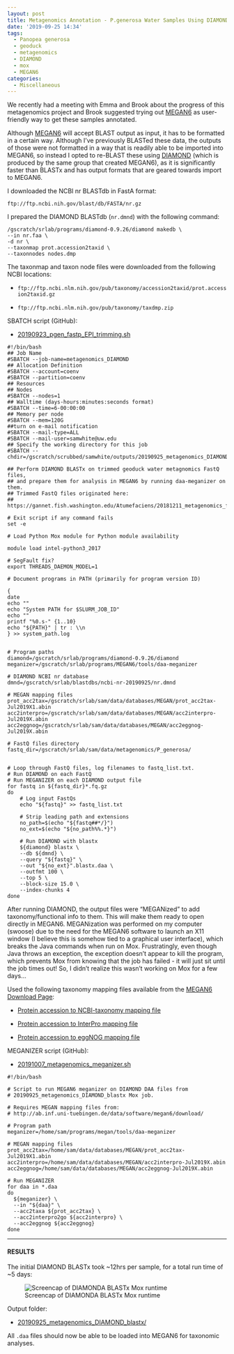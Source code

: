 ```yaml
---
layout: post
title: Metagenomics Annotation - P.generosa Water Samples Using DIAMOND BLASTx on Mox
date: '2019-09-25 14:34'
tags:
  - Panopea generosa
  - geoduck
  - metagenomics
  - DIAMOND
  - mox
  - MEGAN6
categories:
  - Miscellaneous
---
```

We recently had a meeting with Emma and Brook about the progress of this metagenomics project and Brook suggested trying out [MEGAN6](https://ab.inf.uni-tuebingen.de/software/megan6) as user-friendly way to get these samples annotated.

Although [MEGAN6](https://ab.inf.uni-tuebingen.de/software/megan6) will accept BLAST output as input, it has to be formatted in a certain way. Although I've previously BLASTed these data, the outputs of those were not formatted in a way that is readily able to be imported into MEGAN6, so instead I opted to re-BLAST these using [DIAMOND](https://github.com/bbuchfink/diamond) (which is produced by the same group that created MEGAN6), as it is significantly faster than BLASTx and has output formats that are geared towards import to MEGAN6.

I downloaded the NCBI nr BLASTdb in FastA format:

`ftp://ftp.ncbi.nih.gov/blast/db/FASTA/nr.gz`

I prepared the DIAMOND BLASTdb (`nr.dmnd`) with the following command:

```shell
/gscratch/srlab/programs/diamond-0.9.26/diamond makedb \
--in nr.faa \
-d nr \
--taxonmap prot.accession2taxid \
--taxonnodes nodes.dmp
```
The taxonmap and taxon node files were downloaded from the following NCBI locations:

- `ftp://ftp.ncbi.nlm.nih.gov/pub/taxonomy/accession2taxid/prot.accession2taxid.gz`

- `ftp://ftp.ncbi.nlm.nih.gov/pub/taxonomy/taxdmp.zip`


SBATCH script (GitHub):

- [20190923_pgen_fastp_EPI_trimming.sh](https://github.com/RobertsLab/sams-notebook/blob/master/sbatch_scripts/20190923_pgen_fastp_EPI_trimming.sh)

```shell
#!/bin/bash
## Job Name
#SBATCH --job-name=metagenomics_DIAMOND
## Allocation Definition
#SBATCH --account=coenv
#SBATCH --partition=coenv
## Resources
## Nodes
#SBATCH --nodes=1
## Walltime (days-hours:minutes:seconds format)
#SBATCH --time=6-00:00:00
## Memory per node
#SBATCH --mem=120G
##turn on e-mail notification
#SBATCH --mail-type=ALL
#SBATCH --mail-user=samwhite@uw.edu
## Specify the working directory for this job
#SBATCH --chdir=/gscratch/scrubbed/samwhite/outputs/20190925_metagenomics_DIAMOND_blastx

## Perform DIAMOND BLASTx on trimmed geoduck water metagnomics FastQ files,
## and prepare them for analysis in MEGAN6 by running daa-meganizer on them.
## Trimmed FastQ files originated here:
## https://gannet.fish.washington.edu/Atumefaciens/20181211_metagenomics_fastqc_trimgalore/20181211_metagenomics_trimgalore_03/

# Exit script if any command fails
set -e

# Load Python Mox module for Python module availability

module load intel-python3_2017

# SegFault fix?
export THREADS_DAEMON_MODEL=1

# Document programs in PATH (primarily for program version ID)

{
date
echo ""
echo "System PATH for $SLURM_JOB_ID"
echo ""
printf "%0.s-" {1..10}
echo "${PATH}" | tr : \\n
} >> system_path.log


# Program paths
diamond=/gscratch/srlab/programs/diamond-0.9.26/diamond
meganizer=/gscratch/srlab/programs/MEGAN6/tools/daa-meganizer

# DIAMOND NCBI nr database
dmnd=/gscratch/srlab/blastdbs/ncbi-nr-20190925/nr.dmnd

# MEGAN mapping files
prot_acc2tax=/gscratch/srlab/sam/data/databases/MEGAN/prot_acc2tax-Jul2019X1.abin
acc2interpro=/gscratch/srlab/sam/data/databases/MEGAN/acc2interpro-Jul2019X.abin
acc2eggnog=/gscratch/srlab/sam/data/databases/MEGAN/acc2eggnog-Jul2019X.abin

# FastQ files directory
fastq_dir=/gscratch/srlab/sam/data/metagenomics/P_generosa/


# Loop through FastQ files, log filenames to fastq_list.txt.
# Run DIAMOND on each FastQ
# Run MEGANIZER on each DIAMOND output file
for fastq in ${fastq_dir}*.fq.gz
do
	# Log input FastQs
	echo "${fastq}" >> fastq_list.txt

	# Strip leading path and extensions
	no_path=$(echo "${fastq##*/}")
	no_ext=$(echo "${no_path%%.*}")

	# Run DIAMOND with blastx
	${diamond} blastx \
	--db ${dmnd} \
	--query "${fastq}" \
	--out "${no_ext}".blastx.daa \
	--outfmt 100 \
	--top 5 \
	--block-size 15.0 \
	--index-chunks 4
done
```

After running DIAMOND, the output files were "MEGANized" to add taxonomy/functional info to them. This will make them ready to open directly in MEGAN6. MEGANization was performed on my computer (swoose) due to the need for the MEGAN6 software to launch an X11 window (I believe this is somehow tied to a graphical user interface), which breaks the Java commands when run on Mox. Frustratingly, even though Java throws an exception, the exception doesn't appear to kill the program, which prevents Mox from knowing that the job has failed - it will just sit until the job times out! So, I didn't realize this wasn't working on Mox for a few days...

Used the following taxonomy mapping files available from the [MEGAN6 Download Page](https://software-ab.informatik.uni-tuebingen.de/download/megan6/welcome.html):

- [Protein accession to NCBI-taxonomy mapping file](http://ab.inf.uni-tuebingen.de/data/software/megan6/download/prot_acc2tax-Jul2019X1.abin.zip)

- [Protein accession to InterPro mapping file](http://ab.inf.uni-tuebingen.de/data/software/megan6/download/acc2interpro-Jul2019X.abin.zip)

- [Protein accession to eggNOG mapping file](http://ab.inf.uni-tuebingen.de/data/software/megan6/download/acc2eggnog-Jul2019X.abin.zip)

MEGANIZER script (GitHub):

- [20191007_metagenomics_meganizer.sh](https://github.com/RobertsLab/sams-notebook/blob/master/bash_scripts/20191007_metagenomics_meganizer.sh)

```shell
#!/bin/bash

# Script to run MEGAN6 meganizer on DIAMOND DAA files from
# 20190925_metagenomics_DIAMOND_blastx Mox job.

# Requires MEGAN mapping files from:
# http://ab.inf.uni-tuebingen.de/data/software/megan6/download/

# Program path
meganizer=/home/sam/programs/megan/tools/daa-meganizer

# MEGAN mapping files
prot_acc2tax=/home/sam/data/databases/MEGAN/prot_acc2tax-Jul2019X1.abin
acc2interpro=/home/sam/data/databases/MEGAN/acc2interpro-Jul2019X.abin
acc2eggnog=/home/sam/data/databases/MEGAN/acc2eggnog-Jul2019X.abin

# Run MEGANIZER
for daa in *.daa
do
  ${meganizer} \
  --in "${daa}" \
  --acc2taxa ${prot_acc2tax} \
  --acc2interpro2go ${acc2interpro} \
  --acc2eggnog ${acc2eggnog}
done
```

---

#### RESULTS

The initial DIAMOND BLASTx took ~12hrs per sample, for a total run time of ~5 days:

![Screencap of DIAMONDA BLASTx Mox runtime](https://github.com/RobertsLab/sams-notebook/blob/master/images/screencaps/20190925_metagenomics_DIAMOND_blastx_runtime.png?raw=true)



Output folder:

- [20190925_metagenomics_DIAMOND_blastx/](https://gannet.fish.washington.edu/Atumefaciens/20190925_metagenomics_DIAMOND_blastx/)

All `.daa` files should now be able to be loaded into MEGAN6 for taxonomic analyses.
